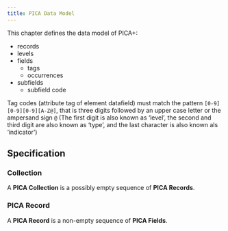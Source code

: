 ```yaml
---
title: PICA Data Model
---
```


This chapter defines the data model of PICA+:

- records
- levels
- fields
  - tags
  - occurrences
- subfields
  - subfield code

Tag codes (attribute tag of element datafield) must match the pattern `[0-9][0-9][0-9][A-Z@]`, that is three digits followed by an upper case letter or the ampersand sign `@` (The first digit is also known as 'level', the second and third digit are also known as 'type', and the last character is also known als 'indicator')

## Specification

### Collection {.unnumbered}

A **PICA Collection** is a possibly empty sequence of **PICA Records**.

### PICA Record {.unnumbered}

A **PICA Record** is a non-empty sequence of **PICA Fields**.
